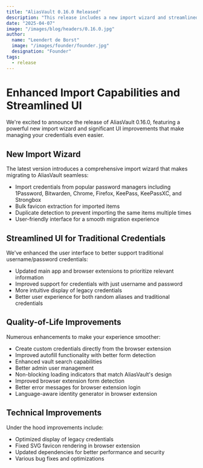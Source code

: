 ```yaml
---
title: "AliasVault 0.16.0 Released"
description: "This release includes a new import wizard and streamlined UI"
date: "2025-04-07"
image: "/images/blog/headers/0.16.0.jpg"
author:
  name: "Leendert de Borst"
  image: "/images/founder/founder.jpg"
  designation: "Founder"
tags:
  - release
---
```


# Enhanced Import Capabilities and Streamlined UI

We're excited to announce the release of AliasVault 0.16.0, featuring a powerful new import wizard and significant UI improvements that make managing your credentials even easier.

<ClickableImage 
  src="/images/blog/releases/0.16.0.png" 
  alt="AliasVault 0.16.0 Release"
  caption="New Import Wizard"
/>

## New Import Wizard

The latest version introduces a comprehensive import wizard that makes migrating to AliasVault seamless:

- Import credentials from popular password managers including 1Password, Bitwarden, Chrome, Firefox, KeePass, KeePassXC, and Strongbox
- Bulk favicon extraction for imported items
- Duplicate detection to prevent importing the same items multiple times
- User-friendly interface for a smooth migration experience

## Streamlined UI for Traditional Credentials

We've enhanced the user interface to better support traditional username/password credentials:

- Updated main app and browser extensions to prioritize relevant information
- Improved support for credentials with just username and password
- More intuitive display of legacy credentials
- Better user experience for both random aliases and traditional credentials

## Quality-of-Life Improvements

Numerous enhancements to make your experience smoother:

- Create custom credentials directly from the browser extension
- Improved autofill functionality with better form detection
- Enhanced vault search capabilities
- Better admin user management
- Non-blocking loading indicators that match AliasVault's design
- Improved browser extension form detection
- Better error messages for browser extension login
- Language-aware identity generator in browser extension

## Technical Improvements

Under the hood improvements include:

- Optimized display of legacy credentials
- Fixed SVG favicon rendering in browser extension
- Updated dependencies for better performance and security
- Various bug fixes and optimizations

<GitHubRelease version="0.16.0" />

